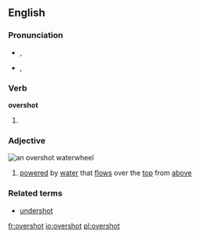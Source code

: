 ==English==

===Pronunciation===
* {{a|UK}} {{IPA|/ˈəʊ.və(ɹ)ˌʃɒt/}}, {{SAMPA|/"@U.v@(r\)%SQt/}}
* {{a|US}} {{IPA|/ˈoʊ.vəɻˌʃɑt/}}, {{SAMPA|/"oU.v@r\`%SAt/}}

===Verb===
'''overshot'''

# {{past of|[[overshoot]]}}

===Adjective===
[[File:Overshot water wheel schematic.svg|thumb|right|an '''overshot''' waterwheel]]
{{en-adj}}

# {{context|of a waterwheel}} [[powered]] by [[water]] that [[flow]]s over the [[top]] from [[above]]

===Related terms===
* [[undershot]]

[[fr:overshot]]
[[io:overshot]]
[[pl:overshot]]